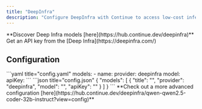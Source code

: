 ```yaml
---
title: "DeepInfra"
description: "Configure DeepInfra with Continue to access low-cost inference for open-source models like Mixtral-8x7B-Instruct, including API setup instructions"
---
```


<Tip>
  **Discover Deep Infra models [here](https://hub.continue.dev/deepinfra)**
</Tip>

<Info>
  Get an API key from the [Deep Infra](https://deepinfra.com/)
</Info>

## Configuration

<Tabs>
  <Tab title="YAML">
  ```yaml title="config.yaml"
  models:
    - name: <MODEL_NAME>
      provider: deepinfra
      model: <MODEL_ID>
      apiKey: <YOUR_DEEPINFRA_API_KEY>
  ```
  </Tab>
  <Tab title="JSON (Deprecated)">
  ```json title="config.json"
  {
    "models": [
      {
        "title": "<MODEL_NAME>",
        "provider": "deepinfra",
        "model": "<MODEL_ID>",
        "apiKey": "<YOUR_DEEPINFRA_API_KEY>"
      }
    ]
  }
  ```
  </Tab>
</Tabs>

<Info>
  **Check out a more advanced configuration [here](https://hub.continue.dev/deepinfra/qwen-qwen2.5-coder-32b-instruct?view=config)**
</Info>